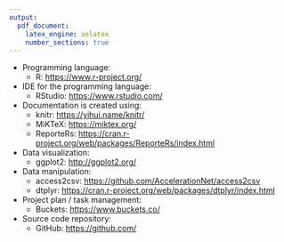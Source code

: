 ```yaml
---
output:
  pdf_document:
    latex_engine: xelatex
    number_sections: true
---
```


* Programming language:
    + R: [https://www.r-project.org/](https://www.r-project.org/)
* IDE for the programming language:
    + RStudio: [https://www.rstudio.com/](https://www.rstudio.com/)
* Documentation is created using:
    + knitr: [https://yihui.name/knitr/](https://yihui.name/knitr/)
    + MiKTeX: [https://miktex.org/](https://miktex.org/)
    + ReporteRs: [https://cran.r-project.org/web/packages/ReporteRs/index.html](https://cran.r-project.org/web/packages/ReporteRs/index.html)
* Data visualization:
    + ggplot2: [http://ggplot2.org/](http://ggplot2.org/)
* Data manipulation:
    + access2csv: [https://github.com/AccelerationNet/access2csv](https://github.com/AccelerationNet/access2csv)
    + dtplyr: [https://cran.r-project.org/web/packages/dtplyr/index.html](https://cran.r-project.org/web/packages/dtplyr/index.html)
* Project plan / task management:
    + Buckets: [https://www.buckets.co/](https://www.buckets.co/)
* Source code repository:
    + GitHub: [https://github.com/](https://github.com/)

\textit{Note: The list above do not contain the list of all the tools and packages used to create the project, but the full list will be provided in the source code.}

